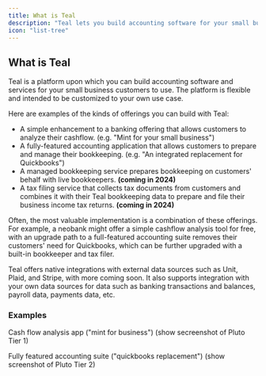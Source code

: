 ```yaml
---
title: What is Teal
description: "Teal lets you build accounting software for your small business customers to use."
icon: "list-tree"
---
```


## What is Teal

Teal is a platform upon which you can build accounting software and services for your small business customers to use. The platform is flexible and intended to be customized to your own use case.

Here are examples of the kinds of offerings you can build with Teal:

- A simple enhancement to a banking offering that allows customers to analyze their cashflow. (e.g. "Mint for your small business")
- A fully-featured accounting application that allows customers to prepare and manage their bookkeeping. (e.g. "An integrated replacement for Quickbooks")
- A managed bookkeeping service prepares bookkeeping on customers' behalf with live bookkeepers. **(coming in 2024)**
- A tax filing service that collects tax documents from customers and combines it with their Teal bookkeeping data to prepare and file their business income tax returns. **(coming in 2024)**

Often, the most valuable implementation is a combination of these offerings. For example, a neobank might offer a simple cashflow analysis tool for free, with an upgrade path to a full-featured accounting suite removes their customers' need for Quickbooks, which can be further upgraded with a built-in bookkeeper and tax filer.

Teal offers native integrations with external data sources such as Unit, Plaid, and Stripe, with more coming soon. It also supports integration with your own data sources for data such as banking transactions and balances, payroll data, payments data, etc. 

### Examples



Cash flow analysis app ("mint for business") (show secreenshot of Pluto Tier 1)

Fully featured accounting suite ("quickbooks replacement") (show screenshot of Pluto Tier 2)

